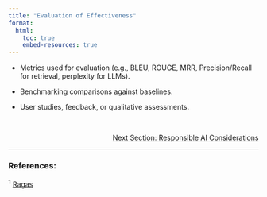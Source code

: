 ```yaml
---
title: "Evaluation of Effectiveness"
format:
  html:
    toc: true
    embed-resources: true
---
```



- Metrics used for evaluation (e.g., BLEU, ROUGE, MRR, Precision/Recall for retrieval, perplexity for LLMs).

- Benchmarking comparisons against baselines.

- User studies, feedback, or qualitative assessments.




<br>
<!-- Reference to next section -->
<div style="text-align: right; font-size: 14px;">
  <a href="2_data.html">Next Section: Responsible AI Considerations</a>
</div>


---

### References:

${^1}$ [Ragas](https://docs.ragas.io/en/stable/)